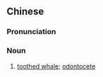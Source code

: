 {{also|齿鲸}}
==Chinese==
{{zh-forms|s=齿鲸}}

===Pronunciation===
{{zh-pron
|m=chǐjīng
|cat=n
}}

===Noun===
{{zh-noun}}

# [[toothed whale]]; [[odontocete]]